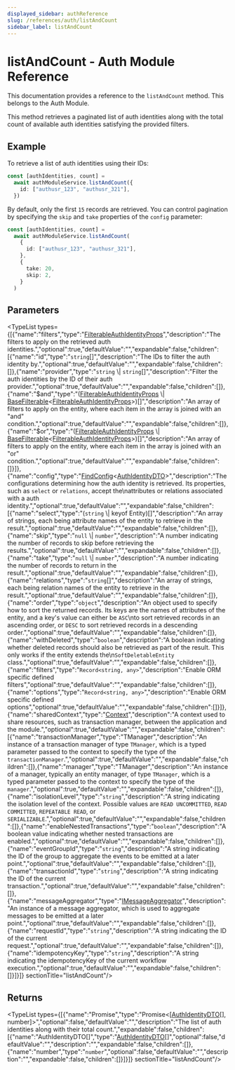 ```yaml
---
displayed_sidebar: authReference
slug: /references/auth/listAndCount
sidebar_label: listAndCount
---
```



# listAndCount - Auth Module Reference

This documentation provides a reference to the `listAndCount` method. This belongs to the Auth Module.

This method retrieves a paginated list of auth identities along with the total count of available auth identities satisfying the provided filters.

## Example

To retrieve a list of auth identities using their IDs:

```ts
const [authIdentities, count] =
  await authModuleService.listAndCount({
    id: ["authusr_123", "authusr_321"],
  })
```

By default, only the first `15` records are retrieved. You can control pagination by specifying the `skip` and `take` properties of the `config` parameter:

```ts
const [authIdentities, count] =
  await authModuleService.listAndCount(
    {
      id: ["authusr_123", "authusr_321"],
    },
    {
      take: 20,
      skip: 2,
    }
  )
```

## Parameters

<TypeList types={[{"name":"filters","type":"[FilterableAuthIdentityProps](../../../interfaces/auth.FilterableAuthIdentityProps/page.mdx)","description":"The filters to apply on the retrieved auth identities.","optional":true,"defaultValue":"","expandable":false,"children":[{"name":"id","type":"`string`[]","description":"The IDs to filter the auth identity by.","optional":true,"defaultValue":"","expandable":false,"children":[]},{"name":"provider","type":"`string` \\| `string`[]","description":"Filter the auth identities by the ID of their auth provider.","optional":true,"defaultValue":"","expandable":false,"children":[]},{"name":"$and","type":"([FilterableAuthIdentityProps](../../../interfaces/auth.FilterableAuthIdentityProps/page.mdx) \\| [BaseFilterable](../../../interfaces/auth.BaseFilterable/page.mdx)&#60;[FilterableAuthIdentityProps](../../../interfaces/auth.FilterableAuthIdentityProps/page.mdx)&#62;)[]","description":"An array of filters to apply on the entity, where each item in the array is joined with an \"and\" condition.","optional":true,"defaultValue":"","expandable":false,"children":[]},{"name":"$or","type":"([FilterableAuthIdentityProps](../../../interfaces/auth.FilterableAuthIdentityProps/page.mdx) \\| [BaseFilterable](../../../interfaces/auth.BaseFilterable/page.mdx)&#60;[FilterableAuthIdentityProps](../../../interfaces/auth.FilterableAuthIdentityProps/page.mdx)&#62;)[]","description":"An array of filters to apply on the entity, where each item in the array is joined with an \"or\" condition.","optional":true,"defaultValue":"","expandable":false,"children":[]}]},{"name":"config","type":"[FindConfig](../../../interfaces/auth.FindConfig/page.mdx)&#60;[AuthIdentityDTO](../../../interfaces/auth.AuthIdentityDTO/page.mdx)&#62;","description":"The configurations determining how the auth identity is retrieved. Its properties, such as `select` or `relations`, accept the\nattributes or relations associated with a auth identity.","optional":true,"defaultValue":"","expandable":false,"children":[{"name":"select","type":"(`string` \\| keyof Entity)[]","description":"An array of strings, each being attribute names of the entity to retrieve in the result.","optional":true,"defaultValue":"","expandable":false,"children":[]},{"name":"skip","type":"`null` \\| `number`","description":"A number indicating the number of records to skip before retrieving the results.","optional":true,"defaultValue":"","expandable":false,"children":[]},{"name":"take","type":"`null` \\| `number`","description":"A number indicating the number of records to return in the result.","optional":true,"defaultValue":"","expandable":false,"children":[]},{"name":"relations","type":"`string`[]","description":"An array of strings, each being relation names of the entity to retrieve in the result.","optional":true,"defaultValue":"","expandable":false,"children":[]},{"name":"order","type":"`object`","description":"An object used to specify how to sort the returned records. Its keys are the names of attributes of the entity, and a key's value can either be `ASC`\nto sort retrieved records in an ascending order, or `DESC` to sort retrieved records in a descending order.","optional":true,"defaultValue":"","expandable":false,"children":[]},{"name":"withDeleted","type":"`boolean`","description":"A boolean indicating whether deleted records should also be retrieved as part of the result. This only works if the entity extends the\n`SoftDeletableEntity` class.","optional":true,"defaultValue":"","expandable":false,"children":[]},{"name":"filters","type":"`Record<string, any>`","description":"Enable ORM specific defined filters","optional":true,"defaultValue":"","expandable":false,"children":[]},{"name":"options","type":"`Record<string, any>`","description":"Enable ORM specific defined options","optional":true,"defaultValue":"","expandable":false,"children":[]}]},{"name":"sharedContext","type":"[Context](../../../interfaces/auth.Context/page.mdx)","description":"A context used to share resources, such as transaction manager, between the application and the module.","optional":true,"defaultValue":"","expandable":false,"children":[{"name":"transactionManager","type":"TManager","description":"An instance of a transaction manager of type `TManager`, which is a typed parameter passed to the context to specify the type of the `transactionManager`.","optional":true,"defaultValue":"","expandable":false,"children":[]},{"name":"manager","type":"TManager","description":"An instance of a manager, typically an entity manager, of type `TManager`, which is a typed parameter passed to the context to specify the type of the `manager`.","optional":true,"defaultValue":"","expandable":false,"children":[]},{"name":"isolationLevel","type":"`string`","description":"A string indicating the isolation level of the context. Possible values are `READ UNCOMMITTED`, `READ COMMITTED`, `REPEATABLE READ`, or `SERIALIZABLE`.","optional":true,"defaultValue":"","expandable":false,"children":[]},{"name":"enableNestedTransactions","type":"`boolean`","description":"A boolean value indicating whether nested transactions are enabled.","optional":true,"defaultValue":"","expandable":false,"children":[]},{"name":"eventGroupId","type":"`string`","description":"A string indicating the ID of the group to aggregate the events to be emitted at a later point.","optional":true,"defaultValue":"","expandable":false,"children":[]},{"name":"transactionId","type":"`string`","description":"A string indicating the ID of the current transaction.","optional":true,"defaultValue":"","expandable":false,"children":[]},{"name":"messageAggregator","type":"[IMessageAggregator](../../../interfaces/auth.IMessageAggregator/page.mdx)","description":"An instance of a message aggregator, which is used to aggregate messages to be emitted at a later point.","optional":true,"defaultValue":"","expandable":false,"children":[]},{"name":"requestId","type":"`string`","description":"A string indicating the ID of the current request.","optional":true,"defaultValue":"","expandable":false,"children":[]},{"name":"idempotencyKey","type":"`string`","description":"A string indicating the idempotencyKey of the current workflow execution.","optional":true,"defaultValue":"","expandable":false,"children":[]}]}]}  sectionTitle="listAndCount"/>

## Returns

<TypeList types={[{"name":"Promise","type":"Promise&#60;[[AuthIdentityDTO](../../../interfaces/auth.AuthIdentityDTO/page.mdx)[], number]&#62;","optional":false,"defaultValue":"","description":"The list of auth identities along with their total count.","expandable":false,"children":[{"name":"AuthIdentityDTO[]","type":"[AuthIdentityDTO](../../../interfaces/auth.AuthIdentityDTO/page.mdx)[]","optional":false,"defaultValue":"","description":"","expandable":false,"children":[]},{"name":"number","type":"`number`","optional":false,"defaultValue":"","description":"","expandable":false,"children":[]}]}]}  sectionTitle="listAndCount"/>

